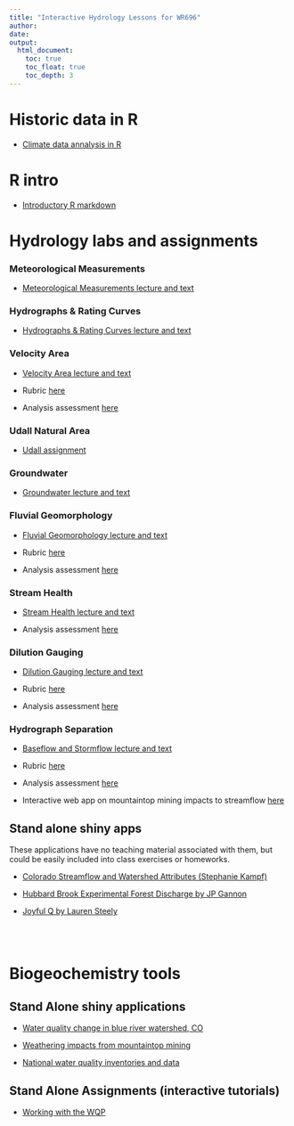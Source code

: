 ```yaml
---
title: "Interactive Hydrology Lessons for WR696"
author: 
date: 
output:
  html_document:
    toc: true
    toc_float: true
    toc_depth: 3
---
```

# Historic data in R

 - [Climate data annalysis in R](hydrology/historic_data/historic_data.html)

# R intro

 - [Introductory R markdown](hydrology/R_intro/R_intro_696.html)

# Hydrology labs and assignments

### Meteorological Measurements 

  - [Meteorological Measurements lecture and text](hydrology/5_met_lab/5_met_lab.html)
  
### Hydrographs & Rating Curves 

  - [Hydrographs & Rating Curves lecture and text](hydrology/7_rating_curve/7_rating_curve.html)


### Velocity Area 
  
  - [Velocity Area lecture and text](hydrology/2_velocity_area_module/2_velocity_area_module.html)
  
  - Rubric [here](hydrology/2_velocity_area_module/2_velocity_area_module_files/velocity_area_rubric.pdf)
  
  - Analysis assessment [here](https://www.dropbox.com/s/pp7spwyk9maa4ul/Velo_Area_Assessment.xlsx?dl=0)
  
### Udall Natural Area
  - [Udall assignment](hydrology/Udall_Natural_Area/Udall.html)
  
### Groundwater
  
  - [Groundwater lecture and text](hydrology/Groundwater/Groundwater.html)
  
### Fluvial Geomorphology 

  - [Fluvial Geomorphology lecture and text](hydrology/6_geomorph/6_geomorph.html)
  
  - Rubric [here](hydrology/6_geomorph/6_geomorph_files/geomorph_rubric.pdf)
  
  - Analysis assessment [here](https://www.dropbox.com/s/x5ullpuu2lu33yd/Mannings_Assessment.xlsx?dl=0)
  
###  Stream Health 

  - [Stream Health lecture and text](hydrology/4_stream_health/4_stream_health.html)
  
  - Analysis assessment [here](https://www.dropbox.com/s/9cmi8a1w448q41e/Stream_Health_Assesment.pdf?dl=0)

### Dilution Gauging 

  - [Dilution Gauging lecture and text](hydrology/3_dilution_gauging/3_dilution_gauging.html)
  
  - Rubric [here](hydrology/3_dilution_gauging/3_dilution_gauging_files/dilution_gauging_rubric.pdf)
  
  - Analysis assessment [here](https://www.dropbox.com/s/hkpucfp1g7lhlj3/DG_Assessment.xlsx?dl=0)
  

### Hydrograph Separation 

  - [Baseflow and Stormflow lecture and text](hydrology/1_baseflow_stormflow/0_hydrograph_separation_lecture.html)

  - Rubric [here](hydrology/1_baseflow_stormflow/Hydrolearn_OUtline_Baseflow.pdf)
  
  - Analysis assessment [here](https://cuahsi.shinyapps.io/1_baseflow_vs_stormflow/)
  
  - Interactive web app on mountaintop mining impacts to streamflow [here](https://cuahsi.shinyapps.io/mtm_baseflow/)
  


## Stand alone shiny apps

These applications have no teaching material associated with them, but could
be easily included into class exercises or homeworks. 

- [Colorado Streamflow and Watershed Attributes (Stephanie Kampf)](https://cuahsi.shinyapps.io/CO_streamflow/)

- [Hubbard Brook Experimental Forest Discharge by JP Gannon](https://cuahsi.shinyapps.io/HBEF_Discharge/)

- [Joyful Q by Lauren Steely](https://lsteely.shinyapps.io/streamflow_joyplots/)

<br> 
<br> 

# Biogeochemistry tools

## Stand Alone shiny applications

- [Water quality change in blue river watershed, CO](https://cuahsi.shinyapps.io/blue_watershed/)

- [Weathering impacts from mountaintop mining](https://cuahsi.shinyapps.io/mtm_weathering/)

- [National water quality inventories and data](http://waterqualityexplorer.rc.duke.edu:3838/explorer/)

## Stand Alone Assignments (interactive tutorials)

- [Working with the WQP](https://cuahsi.shinyapps.io/Public_WQ_Data/)

